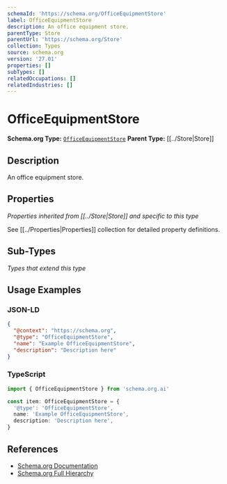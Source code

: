 ```yaml
---
schemaId: 'https://schema.org/OfficeEquipmentStore'
label: OfficeEquipmentStore
description: An office equipment store.
parentType: Store
parentUrl: 'https://schema.org/Store'
collection: Types
source: schema.org
version: '27.01'
properties: []
subTypes: []
relatedOccupations: []
relatedIndustries: []
---
```

# OfficeEquipmentStore

**Schema.org Type:** [`OfficeEquipmentStore`](https://schema.org/OfficeEquipmentStore)
**Parent Type:** [[../Store|Store]]

## Description

An office equipment store.

## Properties

*Properties inherited from [[../Store|Store]] and specific to this type*

See [[../Properties|Properties]] collection for detailed property definitions.

## Sub-Types

*Types that extend this type*

## Usage Examples

### JSON-LD

```json
{
  "@context": "https://schema.org",
  "@type": "OfficeEquipmentStore",
  "name": "Example OfficeEquipmentStore",
  "description": "Description here"
}
```

### TypeScript

```typescript
import { OfficeEquipmentStore } from 'schema.org.ai'

const item: OfficeEquipmentStore = {
  '@type': 'OfficeEquipmentStore',
  name: 'Example OfficeEquipmentStore',
  description: 'Description here',
}
```

## References

- [Schema.org Documentation](https://schema.org/OfficeEquipmentStore)
- [Schema.org Full Hierarchy](https://schema.org/docs/full.html)
